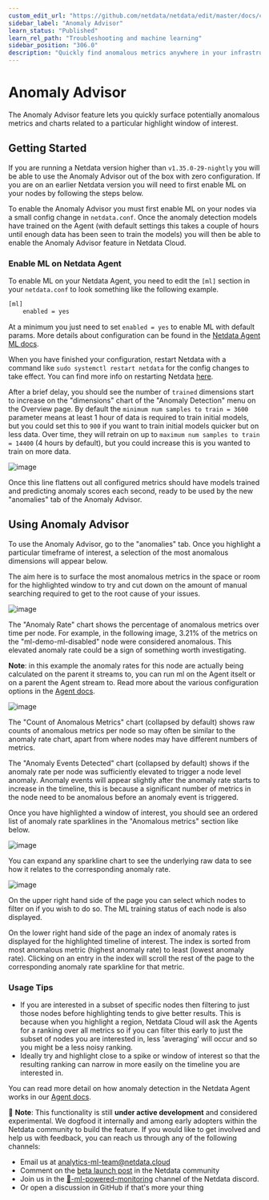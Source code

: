 ```yaml
---
custom_edit_url: "https://github.com/netdata/netdata/edit/master/docs/cloud/insights/anomaly-advisor.md"
sidebar_label: "Anomaly Advisor"
learn_status: "Published"
learn_rel_path: "Troubleshooting and machine learning"
sidebar_position: "306.0"
description: "Quickly find anomalous metrics anywhere in your infrastructure."
---
```



# Anomaly Advisor


The Anomaly Advisor feature lets you quickly surface potentially anomalous metrics and charts related to a particular highlight window of
interest.

<ReactPlayer playing true controls true url='https://user-images.githubusercontent.com/24860547/165943403-1acb9759-7446-4704-8955-c566d04ad7ab.mp4' />

## Getting Started

If you are running a Netdata version higher than `v1.35.0-29-nightly` you will be able to use the Anomaly Advisor out of the box with zero configuration. If you are on an earlier Netdata version you will need to first enable ML on your nodes by following the steps below.

To enable the Anomaly Advisor you must first enable ML on your nodes via a small config change in `netdata.conf`. Once the anomaly detection models have trained on the Agent (with default settings this takes a couple of hours until enough data has been seen to train the models) you will then be able to enable the Anomaly Advisor feature in Netdata Cloud. 

### Enable ML on Netdata Agent

To enable ML on your Netdata Agent, you need to edit the `[ml]` section in your `netdata.conf` to look something like the following example.

```bash
[ml]
    enabled = yes
```

At a minimum you just need to set `enabled = yes` to enable ML with default params. More details about configuration can be found in the [Netdata Agent ML docs](https://learn.netdata.cloud/docs/agent/ml#configuration).

When you have finished your configuration, restart Netdata with a command like `sudo systemctl restart netdata` for the config changes to take effect. You can find more info on restarting Netdata [here](/docs/getting-started/manage-and-configure/start-stop-or-restart-the-netdata-agent).

After a brief delay, you should see the number of `trained` dimensions start to increase on the "dimensions" chart of the "Anomaly Detection" menu on the Overview page. By default the `minimum num samples to train = 3600` parameter means at least 1 hour of data is required to train initial models, but you could set this to `900` if you want to train initial models quicker but on less data. Over time, they will retrain on up to `maximum num samples to train = 14400` (4 hours by default), but you could increase this is you wanted to train on more data.

![image](https://user-images.githubusercontent.com/2178292/166474099-ba6f5ebe-12b2-4ef2-af9f-e84a05349791.png)

Once this line flattens out all configured metrics should have models trained and predicting anomaly scores each second, ready to be used by the new "anomalies" tab of the Anomaly Advisor.

## Using Anomaly Advisor

To use the Anomaly Advisor, go to the "anomalies" tab. Once you highlight a particular timeframe of interest, a selection of the most anomalous dimensions will appear below. 

The aim here is to surface the most anomalous metrics in the space or room for the highlighted window to try and cut down on the amount of manual searching required to get to the root cause of your issues.

![image](https://user-images.githubusercontent.com/2178292/164427337-a40820d2-8d36-4a94-8dfb-cfd3194941e0.png)

The "Anomaly Rate" chart shows the percentage of anomalous metrics over time per node. For example, in the following image, 3.21% of the metrics on the "ml-demo-ml-disabled" node were considered anomalous. This elevated anomaly rate could be a sign of something worth investigating.

**Note**: in this example the anomaly rates for this node are actually being calculated on the parent it streams to, you can run ml on the Agent itselt or on a parent the Agent stream to. Read more about the various configuration options in the [Agent docs](/docs/troubleshooting-and-machine-learning/machine-learning-ml-powered-anomaly-detection).

![image](https://user-images.githubusercontent.com/2178292/164428307-6a86989a-611d-47f8-a673-911d509cd954.png)

The "Count of Anomalous Metrics" chart (collapsed by default) shows raw counts of anomalous metrics per node so may often be similar to the anomaly rate chart, apart from where nodes may have different numbers of metrics.

The "Anomaly Events Detected" chart (collapsed by default) shows if the anomaly rate per node was sufficiently elevated to trigger a node level anomaly. Anomaly events will appear slightly after the anomaly rate starts to increase in the timeline, this is because a significant number of metrics in the node need to be anomalous before an anomaly event is triggered.

Once you have highlighted a window of interest, you should see an ordered list of anomaly rate sparklines in the "Anomalous metrics" section like below.

![image](https://user-images.githubusercontent.com/2178292/164427592-ab1d0eb1-57e2-4a05-aaeb-da4437a019b1.png)

You can expand any sparkline chart to see the underlying raw data to see how it relates to the corresponding anomaly rate.

![image](https://user-images.githubusercontent.com/2178292/164430105-f747d1e0-f3cb-4495-a5f7-b7bbb71039ae.png)

On the upper right hand side of the page you can select which nodes to filter on if you wish to do so. The ML training status of each node is also displayed. 

On the lower right hand side of the page an index of anomaly rates is displayed for the highlighted timeline of interest. The index is sorted from most anomalous metric (highest anomaly rate) to least (lowest anomaly rate). Clicking on an entry in the index will scroll the rest of the page to the corresponding anomaly rate sparkline for that metric.

### Usage Tips

- If you are interested in a subset of specific nodes then filtering to just those nodes before highlighting tends to give better results. This is because when you highlight a region, Netdata Cloud will ask the Agents for a ranking over all metrics so if you can filter this early to just the subset of nodes you are interested in, less 'averaging' will occur and so you might be a less noisy ranking.
- Ideally try and highlight close to a spike or window of interest so that the resulting ranking can narrow in more easily on the timeline you are interested in.

You can read more detail on how anomaly detection in the Netdata Agent works in our [Agent docs](/docs/troubleshooting-and-machine-learning/machine-learning-ml-powered-anomaly-detection).

🚧 **Note**: This functionality is still **under active development** and considered experimental. We dogfood it internally and among early adopters within the Netdata community to build the feature. If you would like to get involved and help us with feedback, you can reach us through any of the following channels:
- Email us at analytics-ml-team@netdata.cloud
- Comment on the [beta launch post](https://community.netdata.cloud/t/anomaly-advisor-beta-launch/2717) in the Netdata community
- Join us in the [🤖-ml-powered-monitoring](https://discord.gg/4eRSEUpJnc) channel of the Netdata discord.
- Or open a discussion in GitHub if that's more your thing
